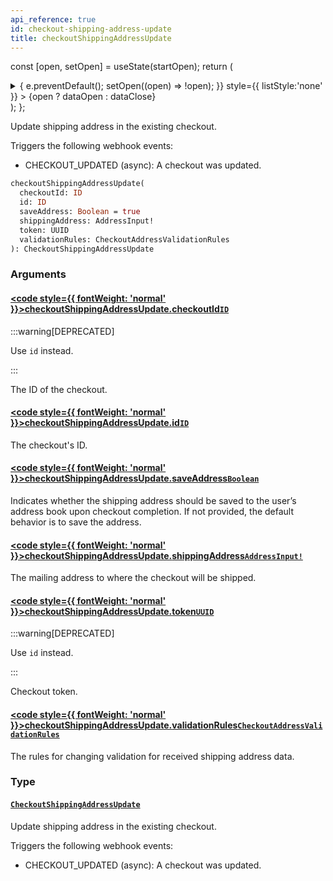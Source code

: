 ```yaml
---
api_reference: true
id: checkout-shipping-address-update
title: checkoutShippingAddressUpdate
---
```






const [open, setOpen] = useState(startOpen);
return (
<details {...(open ? { open: true } : {})} className="details" style={{ border:'none', boxShadow:'none', background:'var(--ifm-background-color)' }}>
<summary
onClick={(e) => {
e.preventDefault();
setOpen((open) => !open);
}}
style={{ listStyle:'none' }} >
{open ? dataOpen : dataClose}
</summary>
{open && children}
</details>
);
};

Update shipping address in the existing checkout.

Triggers the following webhook events:

- CHECKOUT_UPDATED (async): A checkout was updated.

```graphql
checkoutShippingAddressUpdate(
  checkoutId: ID
  id: ID
  saveAddress: Boolean = true
  shippingAddress: AddressInput!
  token: UUID
  validationRules: CheckoutAddressValidationRules
): CheckoutShippingAddressUpdate
```

### Arguments

#### [<code style={{ fontWeight: 'normal' }}>checkoutShippingAddressUpdate.<b>checkoutId</b></code>](#)<Bullet />[`ID`](../../../api-reference/miscellaneous/scalars/id.mdx) <Badge class="badge badge--deprecated badge--secondary" text="deprecated"/> <Badge class="badge badge--secondary" text="scalar"/> <Badge class="badge badge--secondary" text="miscellaneous"/>

:::warning[DEPRECATED]

Use `id` instead.

:::

The ID of the checkout.

#### [<code style={{ fontWeight: 'normal' }}>checkoutShippingAddressUpdate.<b>id</b></code>](#)<Bullet />[`ID`](../../../api-reference/miscellaneous/scalars/id.mdx) <Badge class="badge badge--secondary" text="scalar"/> <Badge class="badge badge--secondary" text="miscellaneous"/>

The checkout's ID.

#### [<code style={{ fontWeight: 'normal' }}>checkoutShippingAddressUpdate.<b>saveAddress</b></code>](#)<Bullet />[`Boolean`](../../../api-reference/miscellaneous/scalars/boolean.mdx) <Badge class="badge badge--secondary" text="scalar"/> <Badge class="badge badge--secondary" text="miscellaneous"/>

Indicates whether the shipping address should be saved to the user’s address book upon checkout completion. If not provided, the default behavior is to save the address.


<Badge text="Added in Saleor 3.21" class="badge badge--secondary margin-bottom--sm" />


#### [<code style={{ fontWeight: 'normal' }}>checkoutShippingAddressUpdate.<b>shippingAddress</b></code>](#)<Bullet />[`AddressInput!`](../../../api-reference/miscellaneous/inputs/address-input.mdx) <Badge class="badge badge--secondary" text="non-null"/> <Badge class="badge badge--secondary" text="input"/> <Badge class="badge badge--secondary" text="miscellaneous"/>

The mailing address to where the checkout will be shipped.

#### [<code style={{ fontWeight: 'normal' }}>checkoutShippingAddressUpdate.<b>token</b></code>](#)<Bullet />[`UUID`](../../../api-reference/miscellaneous/scalars/uuid.mdx) <Badge class="badge badge--deprecated badge--secondary" text="deprecated"/> <Badge class="badge badge--secondary" text="scalar"/> <Badge class="badge badge--secondary" text="miscellaneous"/>

:::warning[DEPRECATED]

Use `id` instead.

:::

Checkout token.

#### [<code style={{ fontWeight: 'normal' }}>checkoutShippingAddressUpdate.<b>validationRules</b></code>](#)<Bullet />[`CheckoutAddressValidationRules`](../../../api-reference/checkout/inputs/checkout-address-validation-rules.mdx) <Badge class="badge badge--secondary" text="input"/> <Badge class="badge badge--secondary" text="checkout"/>

The rules for changing validation for received shipping address data.

### Type

#### [`CheckoutShippingAddressUpdate`](../../../api-reference/checkout/objects/checkout-shipping-address-update.mdx) <Badge class="badge badge--secondary" text="object"/> <Badge class="badge badge--secondary" text="checkout"/>

Update shipping address in the existing checkout.

Triggers the following webhook events:

- CHECKOUT_UPDATED (async): A checkout was updated.
